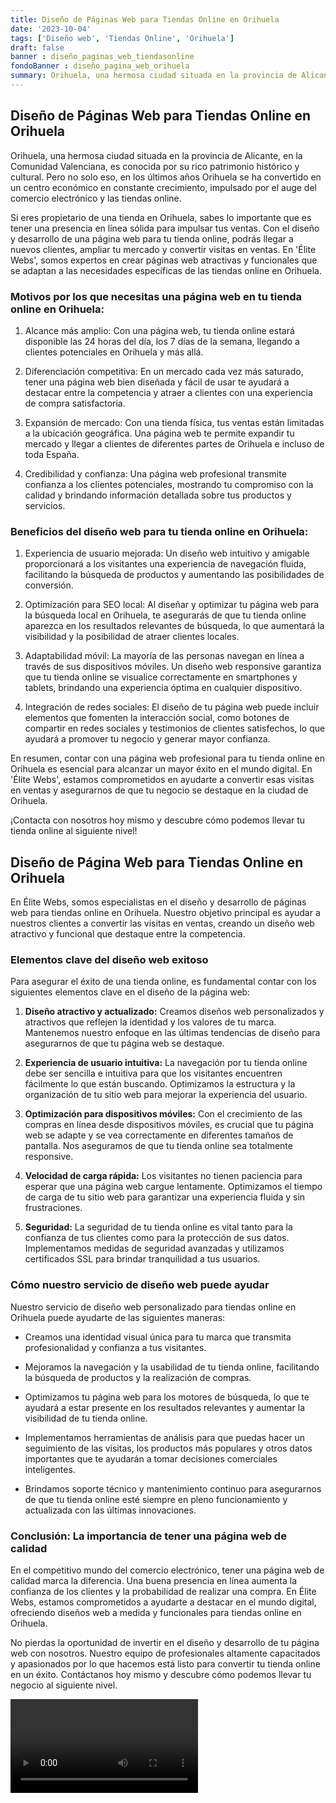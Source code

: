 ```yaml
---
title: Diseño de Páginas Web para Tiendas Online en Orihuela
date: '2023-10-04'
tags: ['Diseño web', 'Tiendas Online', 'Orihuela']
draft: false
banner : diseño_paginas_web_tiendasonline
fondoBanner : diseño_pagina_web_orihuela
summary: Orihuela, una hermosa ciudad situada en la provincia de Alicante, en la Comunidad Valenciana, es conocida por su rico patrimonio histórico y cultural. Pero no solo eso, en los últimos años Orihuela se ha convertido en un centro económico en constante crecimiento, impulsado por el auge del comercio electrónico y las tiendas online.
---
```


## Diseño de Páginas Web para Tiendas Online en Orihuela

Orihuela, una hermosa ciudad situada en la provincia de Alicante, en la Comunidad Valenciana, es conocida por su rico patrimonio histórico y cultural. Pero no solo eso, en los últimos años Orihuela se ha convertido en un centro económico en constante crecimiento, impulsado por el auge del comercio electrónico y las tiendas online.

Si eres propietario de una tienda en Orihuela, sabes lo importante que es tener una presencia en línea sólida para impulsar tus ventas. Con el diseño y desarrollo de una página web para tu tienda online, podrás llegar a nuevos clientes, ampliar tu mercado y convertir visitas en ventas. En 'Élite Webs', somos expertos en crear páginas web atractivas y funcionales que se adaptan a las necesidades específicas de las tiendas online en Orihuela.

### Motivos por los que necesitas una página web en tu tienda online en Orihuela:

1. Alcance más amplio: Con una página web, tu tienda online estará disponible las 24 horas del día, los 7 días de la semana, llegando a clientes potenciales en Orihuela y más allá.

2. Diferenciación competitiva: En un mercado cada vez más saturado, tener una página web bien diseñada y fácil de usar te ayudará a destacar entre la competencia y atraer a clientes con una experiencia de compra satisfactoria.

3. Expansión de mercado: Con una tienda física, tus ventas están limitadas a la ubicación geográfica. Una página web te permite expandir tu mercado y llegar a clientes de diferentes partes de Orihuela e incluso de toda España.

4. Credibilidad y confianza: Una página web profesional transmite confianza a los clientes potenciales, mostrando tu compromiso con la calidad y brindando información detallada sobre tus productos y servicios.

### Beneficios del diseño web para tu tienda online en Orihuela:

1. Experiencia de usuario mejorada: Un diseño web intuitivo y amigable proporcionará a los visitantes una experiencia de navegación fluida, facilitando la búsqueda de productos y aumentando las posibilidades de conversión.

2. Optimización para SEO local: Al diseñar y optimizar tu página web para la búsqueda local en Orihuela, te asegurarás de que tu tienda online aparezca en los resultados relevantes de búsqueda, lo que aumentará la visibilidad y la posibilidad de atraer clientes locales.

3. Adaptabilidad móvil: La mayoría de las personas navegan en línea a través de sus dispositivos móviles. Un diseño web responsive garantiza que tu tienda online se visualice correctamente en smartphones y tablets, brindando una experiencia óptima en cualquier dispositivo.

4. Integración de redes sociales: El diseño de tu página web puede incluir elementos que fomenten la interacción social, como botones de compartir en redes sociales y testimonios de clientes satisfechos, lo que ayudará a promover tu negocio y generar mayor confianza.

En resumen, contar con una página web profesional para tu tienda online en Orihuela es esencial para alcanzar un mayor éxito en el mundo digital. En 'Élite Webs', estamos comprometidos en ayudarte a convertir esas visitas en ventas y asegurarnos de que tu negocio se destaque en la ciudad de Orihuela.

¡Contacta con nosotros hoy mismo y descubre cómo podemos llevar tu tienda online al siguiente nivel!

<GifSeo />

<Cta />

## Diseño de Página Web para Tiendas Online en Orihuela

En Élite Webs, somos especialistas en el diseño y desarrollo de páginas web para tiendas online en Orihuela. Nuestro objetivo principal es ayudar a nuestros clientes a convertir las visitas en ventas, creando un diseño web atractivo y funcional que destaque entre la competencia.

### Elementos clave del diseño web exitoso

Para asegurar el éxito de una tienda online, es fundamental contar con los siguientes elementos clave en el diseño de la página web:

1. **Diseño atractivo y actualizado:** Creamos diseños web personalizados y atractivos que reflejen la identidad y los valores de tu marca. Mantenemos nuestro enfoque en las últimas tendencias de diseño para asegurarnos de que tu página web se destaque.

2. **Experiencia de usuario intuitiva:** La navegación por tu tienda online debe ser sencilla e intuitiva para que los visitantes encuentren fácilmente lo que están buscando. Optimizamos la estructura y la organización de tu sitio web para mejorar la experiencia del usuario.

3. **Optimización para dispositivos móviles:** Con el crecimiento de las compras en línea desde dispositivos móviles, es crucial que tu página web se adapte y se vea correctamente en diferentes tamaños de pantalla. Nos aseguramos de que tu tienda online sea totalmente responsive.

4. **Velocidad de carga rápida:** Los visitantes no tienen paciencia para esperar que una página web cargue lentamente. Optimizamos el tiempo de carga de tu sitio web para garantizar una experiencia fluida y sin frustraciones.

5. **Seguridad:** La seguridad de tu tienda online es vital tanto para la confianza de tus clientes como para la protección de sus datos. Implementamos medidas de seguridad avanzadas y utilizamos certificados SSL para brindar tranquilidad a tus usuarios.

### Cómo nuestro servicio de diseño web puede ayudar

Nuestro servicio de diseño web personalizado para tiendas online en Orihuela puede ayudarte de las siguientes maneras:

- Creamos una identidad visual única para tu marca que transmita profesionalidad y confianza a tus visitantes.

- Mejoramos la navegación y la usabilidad de tu tienda online, facilitando la búsqueda de productos y la realización de compras.

- Optimizamos tu página web para los motores de búsqueda, lo que te ayudará a estar presente en los resultados relevantes y aumentar la visibilidad de tu tienda online.

- Implementamos herramientas de análisis para que puedas hacer un seguimiento de las visitas, los productos más populares y otros datos importantes que te ayudarán a tomar decisiones comerciales inteligentes.

- Brindamos soporte técnico y mantenimiento continuo para asegurarnos de que tu tienda online esté siempre en pleno funcionamiento y actualizada con las últimas innovaciones.

### Conclusión: La importancia de tener una página web de calidad

En el competitivo mundo del comercio electrónico, tener una página web de calidad marca la diferencia. Una buena presencia en línea aumenta la confianza de los clientes y la probabilidad de realizar una compra. En Élite Webs, estamos comprometidos a ayudarte a destacar en el mundo digital, ofreciendo diseños web a medida y funcionales para tiendas online en Orihuela.

No pierdas la oportunidad de invertir en el diseño y desarrollo de tu página web con nosotros. Nuestro equipo de profesionales altamente capacitados y apasionados por lo que hacemos está listo para convertir tu tienda online en un éxito. Contáctanos hoy mismo y descubre cómo podemos llevar tu negocio al siguiente nivel.

<Video />

<CtaBot job='Tiendas Online' city='Orihuela'/>

<Gmaps query='Orihuela+españa+maps' />